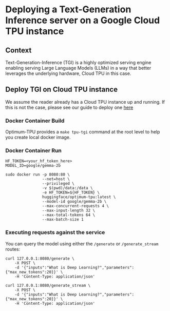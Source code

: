 # Deploying a Text-Generation Inference server on a Google Cloud TPU instance

## Context

Text-Generation-Inference (TGI) is a highly optimized serving engine enabling serving Large Language Models (LLMs) in a way
that better leverages the underlying hardware, Cloud TPU in this case.

## Deploy TGI on Cloud TPU instance

We assume the reader already has a Cloud TPU instance up and running.
If this is not the case, please see our guide to deploy one [here](./deploy.mdx)

### Docker Container Build

Optimum-TPU provides a `make tpu-tgi` command at the root level to help you create local docker image.

### Docker Container Run

```
HF_TOKEN=<your_hf_token_here>
MODEL_ID=google/gemma-2b

sudo docker run -p 8080:80 \
                --net=host \
                --privileged \
                -v $(pwd)/data:/data \
                -e HF_TOKEN=${HF_TOKEN} \
                huggingface/optimum-tpu:latest \
                --model-id google/gemma-2b \
                --max-concurrent-requests 4 \
                --max-input-length 32 \
                --max-total-tokens 64 \
                --max-batch-size 1
```

### Executing requests against the service

You can query the model using either the `/generate` or `/generate_stream` routes:

```
curl 127.0.0.1:8080/generate \
    -X POST \
    -d '{"inputs":"What is Deep Learning?","parameters":{"max_new_tokens":20}}' \
    -H 'Content-Type: application/json'
```

```
curl 127.0.0.1:8080/generate_stream \
    -X POST \
    -d '{"inputs":"What is Deep Learning?","parameters":{"max_new_tokens":20}}' \
    -H 'Content-Type: application/json'
```
